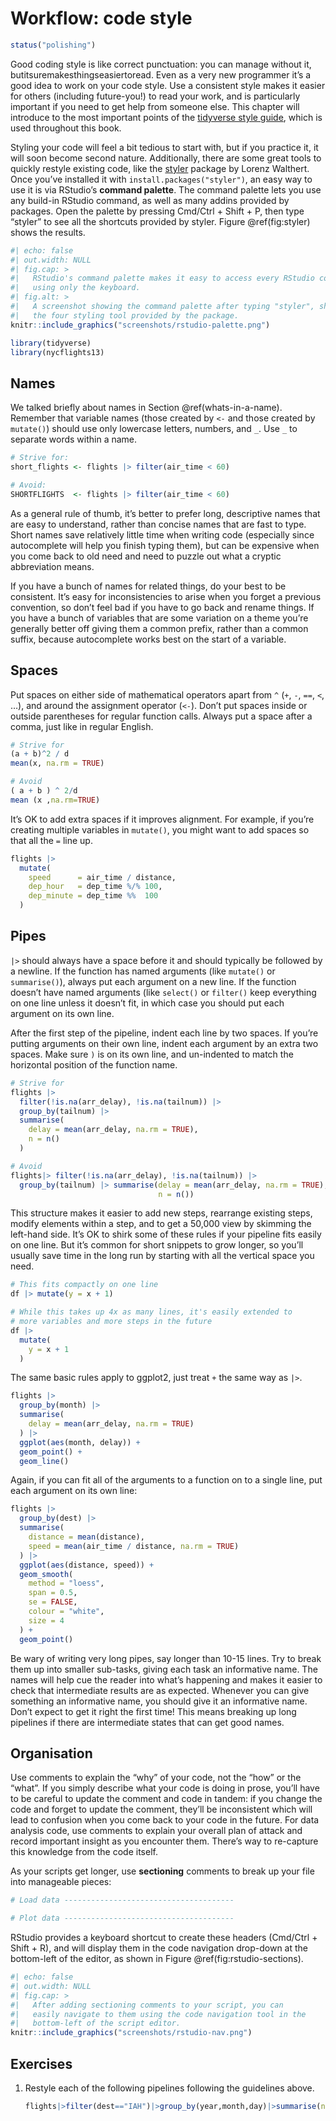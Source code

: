 # Workflow: code style {#workflow-style}

```r
status("polishing")
```

Good coding style is like correct punctuation: you can manage without it, butitsuremakesthingseasiertoread.
Even as a very new programmer it's a good idea to work on your code style.
Use a consistent style makes it easier for others (including future-you!) to read your work, and is particularly important if you need to get help from someone else.
This chapter will introduce to the most important points of the [tidyverse style guide](https://style.tidyverse.org), which is used throughout this book.

Styling your code will feel a bit tedious to start with, but if you practice it, it will soon become second nature.
Additionally, there are some great tools to quickly restyle existing code, like the [styler](http://styler.r-lib.org) package by Lorenz Walthert.
Once you've installed it with `install.packages("styler")`, an easy way to use it is via RStudio's **command palette**.
The command palette lets you use any build-in RStudio command, as well as many addins provided by packages.
Open the palette by pressing Cmd/Ctrl + Shift + P, then type "styler" to see all the shortcuts provided by styler.
Figure \@ref(fig:styler) shows the results.

```r
#| echo: false
#| out.width: NULL
#| fig.cap: > 
#|   RStudio's command palette makes it easy to access every RStudio command
#|   using only the keyboard.
#| fig.alt: >
#|   A screenshot showing the command palette after typing "styler", showing
#|   the four styling tool provided by the package.
knitr::include_graphics("screenshots/rstudio-palette.png")
```

```r
library(tidyverse)
library(nycflights13)
```

## Names

We talked briefly about names in Section \@ref(whats-in-a-name).
Remember that variable names (those created by `<-` and those created by `mutate()`) should use only lowercase letters, numbers, and `_`.
Use `_` to separate words within a name.

```r
# Strive for:
short_flights <- flights |> filter(air_time < 60)

# Avoid:
SHORTFLIGHTS  <- flights |> filter(air_time < 60)
```

As a general rule of thumb, it's better to prefer long, descriptive names that are easy to understand, rather than concise names that are fast to type.
Short names save relatively little time when writing code (especially since autocomplete will help you finish typing them), but can be expensive when you come back to old need and need to puzzle out what a cryptic abbreviation means.

If you have a bunch of names for related things, do your best to be consistent.
It's easy for inconsistencies to arise when you forget a previous convention, so don't feel bad if you have to go back and rename things.
If you have a bunch of variables that are some variation on a theme you're generally better off giving them a common prefix, rather than a common suffix, because autocomplete works best on the start of a variable.

## Spaces

Put spaces on either side of mathematical operators apart from `^` (`+`, `-`, `==`, `<`, ...), and around the assignment operator (`<-`).
Don't put spaces inside or outside parentheses for regular function calls.
Always put a space after a comma, just like in regular English.

```r
# Strive for
(a + b)^2 / d
mean(x, na.rm = TRUE)

# Avoid
( a + b ) ^ 2/d
mean (x ,na.rm=TRUE)
```

It's OK to add extra spaces if it improves alignment.
For example, if you're creating multiple variables in `mutate()`, you might want to add spaces so that all the `=` line up.

```r
flights |> 
  mutate(
    speed      = air_time / distance,
    dep_hour   = dep_time %/% 100,
    dep_minute = dep_time %%  100
  )
```

## Pipes

`|>` should always have a space before it and should typically be followed by a newline.
If the function has named arguments (like `mutate()` or `summarise()`), always put each argument on a new line.
If the function doesn't have named arguments (like `select()` or `filter()` keep everything on one line unless it doesn't fit, in which case you should put each argument on its own line.

After the first step of the pipeline, indent each line by two spaces.
If you're putting arguments on their own line, indent each argument by an extra two spaces.
Make sure `)` is on its own line, and un-indented to match the horizontal position of the function name.

```r
# Strive for 
flights |>  
  filter(!is.na(arr_delay), !is.na(tailnum)) |> 
  group_by(tailnum) |> 
  summarise(
    delay = mean(arr_delay, na.rm = TRUE),
    n = n()
  )

# Avoid
flights|> filter(!is.na(arr_delay), !is.na(tailnum)) |> 
  group_by(tailnum) |> summarise(delay = mean(arr_delay, na.rm = TRUE), 
                                 n = n())
```

This structure makes it easier to add new steps, rearrange existing steps, modify elements within a step, and to get a 50,000 view by skimming the left-hand side.
It's OK to shirk some of these rules if your pipeline fits easily on one line.
But it's common for short snippets to grow longer, so you'll usually save time in the long run by starting with all the vertical space you need.

```r
# This fits compactly on one line
df |> mutate(y = x + 1)

# While this takes up 4x as many lines, it's easily extended to 
# more variables and more steps in the future
df |> 
  mutate(
    y = x + 1
  )
```

The same basic rules apply to ggplot2, just treat `+` the same way as `|>`.

```r
flights |> 
  group_by(month) |> 
  summarise(
    delay = mean(arr_delay, na.rm = TRUE)
  ) |> 
  ggplot(aes(month, delay)) +
  geom_point() + 
  geom_line()
```

Again, if you can fit all of the arguments to a function on to a single line, put each argument on its own line:

```r
flights |> 
  group_by(dest) |> 
  summarise(
    distance = mean(distance),
    speed = mean(air_time / distance, na.rm = TRUE)
  ) |> 
  ggplot(aes(distance, speed)) +
  geom_smooth(
    method = "loess",
    span = 0.5,
    se = FALSE, 
    colour = "white", 
    size = 4
  ) +
  geom_point()
```

Be wary of writing very long pipes, say longer than 10-15 lines.
Try to break them up into smaller sub-tasks, giving each task an informative name.
The names will help cue the reader into what's happening and makes it easier to check that intermediate results are as expected.
Whenever you can give something an informative name, you should give it an informative name.
Don't expect to get it right the first time!
This means breaking up long pipelines if there are intermediate states that can get good names.

## Organisation

Use comments to explain the "why" of your code, not the "how" or the "what".
If you simply describe what your code is doing in prose, you'll have to be careful to update the comment and code in tandem: if you change the code and forget to update the comment, they'll be inconsistent which will lead to confusion when you come back to your code in the future.
For data analysis code, use comments to explain your overall plan of attack and record important insight as you encounter them.
There's way to re-capture this knowledge from the code itself.

As your scripts get longer, use **sectioning** comments to break up your file into manageable pieces:

```r
# Load data --------------------------------------

# Plot data --------------------------------------
```

RStudio provides a keyboard shortcut to create these headers (Cmd/Ctrl + Shift + R), and will display them in the code navigation drop-down at the bottom-left of the editor, as shown in Figure \@ref(fig:rstudio-sections).

```r
#| echo: false
#| out.width: NULL
#| fig.cap: > 
#|   After adding sectioning comments to your script, you can
#|   easily navigate to them using the code navigation tool in the
#|   bottom-left of the script editor.
knitr::include_graphics("screenshots/rstudio-nav.png")
```

## Exercises

1.  Restyle each of the following pipelines following the guidelines above.

    ```r
    flights|>filter(dest=="IAH")|>group_by(year,month,day)|>summarise(n=n(),delay=mean(arr_delay,na.rm=TRUE))|>filter(n>10)


    ```
